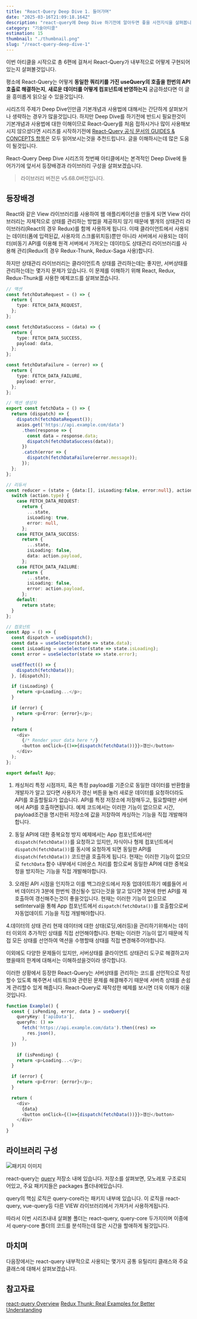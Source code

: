 ```yaml
---
title: "React-Query Deep Dive 1. 들어가며"
date: "2025-03-16T21:09:18.164Z"
description: "react-query에 Deep Dive 하기전에 알아두면 좋을 사전지식을 살펴봅니다."
category: "기술아티클"
estimation: 15
thumbnail: "./thumbnail.png"
slug: "/react-query-deep-dive-1"
---
```

이번 아티클을 시작으로 총 6편에 걸쳐서 React-Query가 내부적으로 어떻게 구현되어있는지 살펴볼것입니다.

평소에 React-Query는 어떻게 **동일한 쿼리키를 가진 useQuery의 호출을 한번의 API호출로 해결하는지**, **새로운 데이터를 어떻게 컴포넌트에 반영하는지** 궁금하셨다면 이 글을 흥미롭게 읽으실 수 있을것입니다.

시리즈의 주제가 Deep Dive인만큼 기본개념과 사용법에 대해서는 간단하게 살펴보거나 생략하는 경우가 많을것입니다. 하지만 Deep Dive를 하기전에 반드시 필요한것이 기본개념과 사용법에 대한 이해이므로 React-Query를 처음 접하시거나 많이 사용해보시지 않으셨다면 시리즈를 시작하기전에 [React-Query 공식 문서의 GUIDES & CONCEPTS 항목](https://tanstack.com/query/latest/docs/framework/react/guides)은 모두 읽어보시는것을 추천드립니다. 글을 이해하시는데 많은 도움이 될것입니다.

React-Query Deep Dive 시리즈의 첫번째 아티클에서는 본격적인 Deep Dive에 들어가기에 앞서서 등장배경과 라이브러리 구성을 살펴보겠습니다.

> 라이브러리 버전은 v5.68.0버전입니다.

## 등장배경
React와 같은 View 라이브러리를 사용하여 웹 애플리케이션을 만들게 되면 View 라이브러리는 자체적으로 상태를 관리하는 방법을 제공하지 않기 때문에 별개의 상태관리 라이브러리(React의 경우 Redux)를 함께 사용하게 됩니다. 이때 클라이언트에서 사용되는 데이터(폼에 입력된값, 사용자의 스크롤위치등)뿐만 아니라 서버에서 사용되는 데이터(비동기 API를 이용해 원격 서버에서 가져오는 데이터)도 상태관리 라이브러리를 사용해 관리(Redux의 경우 Redux-Thunk, Redux-Saga 사용)합니다. 

하지만 상태관리 라이브러리는 클라이언트측 상태를 관리하는데는 좋지만, 서버상태를 관리하는데는 몇가지 문제가 있습니다. 이 문제를 이해하기 위해 React, Redux, Redux-Thunk를 사용한 예제코드를 살펴보겠습니다.

```typescript
// 액션
const fetchDataRequest = () => {
  return {
    type: FETCH_DATA_REQUEST,
  };
};

const fetchDataSuccess = (data) => {
  return {
    type: FETCH_DATA_SUCCESS,
    payload: data,
  };
};

const fetchDataFailure = (error) => {
  return {
    type: FETCH_DATA_FAILURE,
    payload: error,
  };
};

// 액션 생성자
export const fetchData = () => {
  return (dispatch) => {
    dispatch(fetchDataRequest());
    axios.get('https://api.example.com/data')
      .then(response => {
        const data = response.data;
        dispatch(fetchDataSuccess(data));
      })
      .catch(error => {
        dispatch(fetchDataFailure(error.message));
      });
  };
};

// 리듀서
const reducer = (state = {data:[], isLoading:false, error:null}, action) => {
  switch (action.type) {
    case FETCH_DATA_REQUEST:
      return {
        ...state,
        isLoading: true,
        error: null,
      };
    case FETCH_DATA_SUCCESS:
      return {
        ...state,
        isLoading: false,
        data: action.payload,
      };
    case FETCH_DATA_FAILURE:
      return {
        ...state,
        isLoading: false,
        error: action.payload,
      };
    default:
      return state;
  }
};

// 컴포넌트
const App = () => {
  const dispatch = useDispatch();
  const data = useSelector(state => state.data);
  const isLoading = useSelector(state => state.isLoading);
  const error = useSelector(state => state.error);

  useEffect(() => {
    dispatch(fetchData());
  }, [dispatch]);

  if (isLoading) {
    return <p>Loading...</p>;
  }

  if (error) {
    return <p>Error: {error}</p>;
  }

  return (
    <div>
      {/* Render your data here */}
      <button onClick={()=>{dispatch(fetchData())}}>갱신</button>
    </div>
  );
};

export default App;
```

1. 캐싱처리
특정 시점까지, 혹은 특정 payload를 기준으로 동일한 데이터를 반환함을 개발자가 알고 있다면 사용자가 갱신 버튼을 눌러 새로운 데이터를 요청하더라도 API를 호출할필요가 없습니다. API를 특정 저장소에 저장해두고, 필요할때만 서버에서 API를 호출하면됩니다. 예제 코드에서는 이러한 기능이 없으므로 시간, payload조건을 명시한뒤 저장소에 값을 저장하여 캐싱하는 기능을 직접 개발해야합니다.

2. 동일 API에 대한 중복요청 방지
예제에서는 App 컴포넌트에서만 `dispatch(fetchData())`를 요청하고 있지만, 자식이나 형제 컴포넌트에서 `dispatch(fetchData())`를 동시에 요청하게 되면 동일한 API를 `dispatch(fetchData())` 코드만큼 호출하게 됩니다. 현재는 이러한 기능이 없으므로 `fetchData` 함수 내부에서 디바운스 처리를 함으로써 동일한 API에 대한 중복요청을 방지하는 기능을 직접 개발해야합니다.

3. 오래된 API 시점을 인지하고 이를 백그라운드에서 자동 업데이트하기
예를들어 서버 데이터가 3분에 한번씩 갱신될수 있다는것을 알고 있다면 3분에 한번 API를 재호출하여 갱신해주는것이 좋을것입니다. 현재는 이러한 기능이 없으므로 setInterval을 통해 App 컴포넌트에서 `dispatch(fetchData())`를 호출함으로써 자동업데이트 기능을 직접 개발해야합니다.

4.데이터의 상태 관리
현재 데이터에 대한 상태(로딩,에러등)을 관리하기위해서는 데이터 이외의 추가적인 상태를 직접 선언해야합니다. 현재는 이러한 기능이 없기 때문에 직접 모든 상태를 선언하여 액션을 수행할때 상태를 직접 변경해주어야합니다.

이외에도 다양한 문제들이 있지만, 서버상태를 클라이언트 상태관리 도구로 해결하고자 했을때의 한계에 대해서는 이해하셨을것이라 생각합니다. 

이러한 상황에서 등장한 React-Query는 서버상태를 관리하는 코드를 선언적으로 작성할수 있도록 해주면서 네트워크와 관련된 문제를 해결해주기 때문에 서버측 상태를 손쉽게 관리할수 있게 해줍니다. React-Query로 재작성한 예제를 보시면 더욱 이해가 쉬울것입니다.

```typescript
function Example() {
  const { isPending, error, data } = useQuery({
    queryKey: ['apiData'],
    queryFn: () =>
      fetch('https://api.example.com/data').then((res) =>
        res.json(),
      ),
  })

    if (isPending) {
    return <p>Loading...</p>;
  }

  if (error) {
    return <p>Error: {error}</p>;
  }

  return (
    <div>
      {data}
      <button onClick={()=>{dispatch(fetchData())}}>갱신</button>
    </div>
  )
}
```
## 라이브러리 구성
![패키지 이미지](./react-query-package.png)

react-query는 [query](https://github.com/TanStack/query) 저장소 내에 있습니다. 저장소를 살펴보면, 모노레포 구조로되어있고, 주요 패키지들은 packages 폴더내에있습니다.

query의 핵심 로직은 query-core라는 패키지 내부에 있습니다. 이 로직을 react-query, vue-query등 다른 VIEW 라이브러리에서 가져가서 사용하게됩니다. 

따라서 이번 시리즈내내 살펴볼 폴더는 react-query, query-core 두가지이며 이중에서 query-core 폴더의 코드를 분석하는데 많은 시간을 할애하게 될것입니다.

## 마치며
다음장에서는 react-query 내부적으로 사용되는 몇가지 공통 유틸리티 클래스와 주요 클래스에 대해서 살펴보겠습니다.


## 참고자료
[react-query Overview](https://tanstack.com/query/latest/docs/framework/react/overview)
[Redux Thunk: Real Examples for Better Understanding](https://medium.com/@usamaijaz912/redux-thunk-real-examples-for-better-understanding-ed66ab732ac6)
